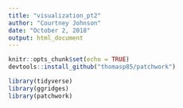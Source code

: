 ```yaml
---
title: "visualization_pt2"
author: "Courtney Johnson"
date: "October 2, 2018"
output: html_document
---
```


```r
knitr::opts_chunk$set(echo = TRUE)
devtools::install_github("thomasp85/patchwork")
```

```r
library(tidyverse)
library(ggridges)
library(patchwork)
```

